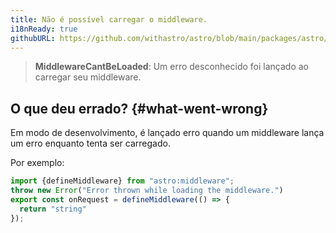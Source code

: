```yaml
---
title: Não é possível carregar o middleware.
i18nReady: true
githubURL: https://github.com/withastro/astro/blob/main/packages/astro/src/core/errors/errors-data.ts
---
```


> **MiddlewareCantBeLoaded**: Um erro desconhecido foi lançado ao carregar seu middleware.
## O que deu errado? \{#what-went-wrong\}
Em modo de desenvolvimento, é lançado erro quando um middleware lança um erro enquanto tenta ser carregado.

Por exemplo:
```ts
import {defineMiddleware} from "astro:middleware";
throw new Error("Error thrown while loading the middleware.")
export const onRequest = defineMiddleware(() => {
  return "string"
});
```